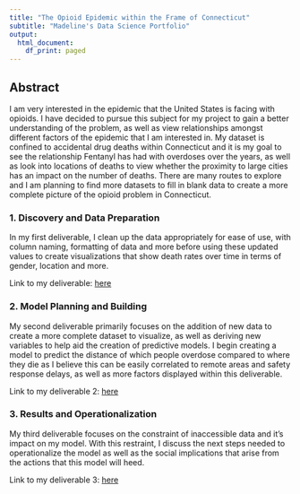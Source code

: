 ```yaml
---
title: "The Opioid Epidemic within the Frame of Connecticut" 
subtitle: "Madeline's Data Science Portfolio" 
output:
  html_document:
    df_print: paged
---
```


## Abstract

I am very interested in the epidemic that the United States is facing with opioids. I have decided to pursue this subject for my project to gain a better understanding of the problem, as well as view relationships amongst different factors of the epidemic that I am interested in. My dataset is confined to accidental drug deaths within Connecticut and it is my goal to see the relationship Fentanyl has had with overdoses over the years, as well as look into locations of deaths to view whether the proximity to large cities has an impact on the number of deaths. There are many routes to explore and I am planning to find more datasets to fill in blank data to create a more complete picture of the opioid problem in Connecticut.

### 1. Discovery and Data Preparation

In my first deliverable, I clean up the data appropriately for ease of use, with column naming, formatting of data and more before using these updated values to create visualizations that show death rates over time in terms of gender, location and more. 

Link to my deliverable: [here](./deliverable1.html)
 

### 2. Model Planning and Building

My second deliverable primarily focuses on the addition of new data to create a more complete dataset to visualize, as well as deriving new variables to help aid the creation of predictive models. I begin creating a model to predict the distance of which people overdose compared to where they die as I believe this can be easily correlated to remote areas and safety response delays, as well as more factors displayed within this deliverable. 

Link to my deliverable 2: [here](./deliverable2.html)

### 3. Results and Operationalization

My third deliverable focuses on the constraint of inaccessible data and it's impact on my model. With this restraint, I discuss the next steps needed to operationalize the model as well as the social implications that arise from the actions that this model will heed.

Link to my deliverable 3: [here](./deliverable3.html)
